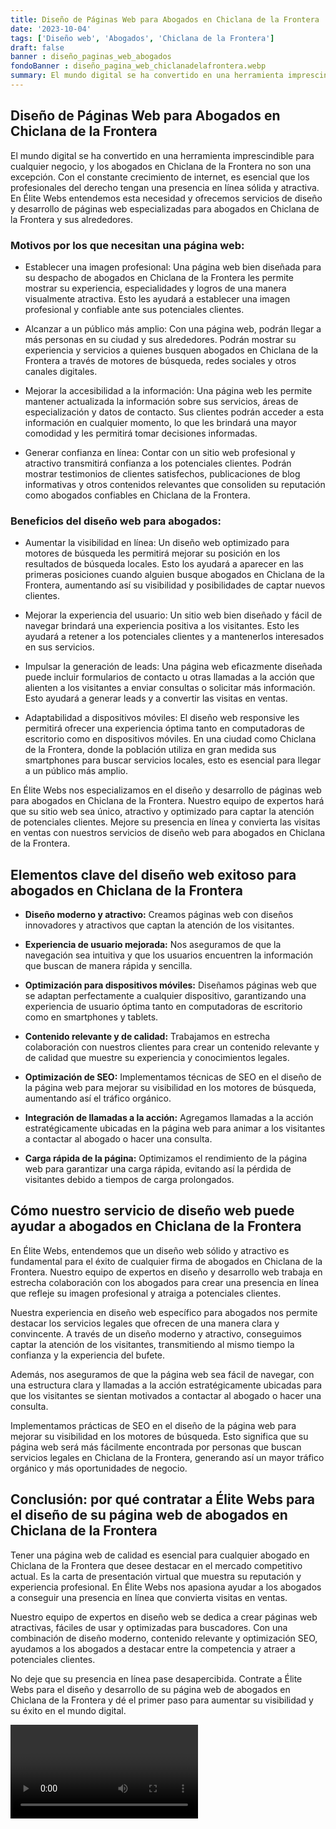 ```yaml
---
title: Diseño de Páginas Web para Abogados en Chiclana de la Frontera
date: '2023-10-04'
tags: ['Diseño web', 'Abogados', 'Chiclana de la Frontera']
draft: false
banner : diseño_paginas_web_abogados
fondoBanner : diseño_pagina_web_chiclanadelafrontera.webp
summary: El mundo digital se ha convertido en una herramienta imprescindible para cualquier negocio, y los abogados en Chiclana de la Frontera no son una excepción. Con el constante crecimiento de internet, es esencial que los profesionales del derecho tengan una presencia en línea sólida y atractiva. En Élite Webs entendemos esta necesidad y ofrecemos servicios de diseño y desarrollo de páginas web especializadas para abogados en Chiclana de la Frontera y sus alrededores.
---
```


## Diseño de Páginas Web para Abogados en Chiclana de la Frontera

El mundo digital se ha convertido en una herramienta imprescindible para cualquier negocio, y los abogados en Chiclana de la Frontera no son una excepción. Con el constante crecimiento de internet, es esencial que los profesionales del derecho tengan una presencia en línea sólida y atractiva. En Élite Webs entendemos esta necesidad y ofrecemos servicios de diseño y desarrollo de páginas web especializadas para abogados en Chiclana de la Frontera y sus alrededores.

### Motivos por los que necesitan una página web:

- Establecer una imagen profesional: Una página web bien diseñada para su despacho de abogados en Chiclana de la Frontera les permite mostrar su experiencia, especialidades y logros de una manera visualmente atractiva. Esto les ayudará a establecer una imagen profesional y confiable ante sus potenciales clientes.

- Alcanzar a un público más amplio: Con una página web, podrán llegar a más personas en su ciudad y sus alrededores. Podrán mostrar su experiencia y servicios a quienes busquen abogados en Chiclana de la Frontera a través de motores de búsqueda, redes sociales y otros canales digitales.

- Mejorar la accesibilidad a la información: Una página web les permite mantener actualizada la información sobre sus servicios, áreas de especialización y datos de contacto. Sus clientes podrán acceder a esta información en cualquier momento, lo que les brindará una mayor comodidad y les permitirá tomar decisiones informadas.

- Generar confianza en línea: Contar con un sitio web profesional y atractivo transmitirá confianza a los potenciales clientes. Podrán mostrar testimonios de clientes satisfechos, publicaciones de blog informativas y otros contenidos relevantes que consoliden su reputación como abogados confiables en Chiclana de la Frontera.

### Beneficios del diseño web para abogados:

- Aumentar la visibilidad en línea: Un diseño web optimizado para motores de búsqueda les permitirá mejorar su posición en los resultados de búsqueda locales. Esto los ayudará a aparecer en las primeras posiciones cuando alguien busque abogados en Chiclana de la Frontera, aumentando así su visibilidad y posibilidades de captar nuevos clientes.

- Mejorar la experiencia del usuario: Un sitio web bien diseñado y fácil de navegar brindará una experiencia positiva a los visitantes. Esto les ayudará a retener a los potenciales clientes y a mantenerlos interesados en sus servicios.

- Impulsar la generación de leads: Una página web eficazmente diseñada puede incluir formularios de contacto u otras llamadas a la acción que alienten a los visitantes a enviar consultas o solicitar más información. Esto ayudará a generar leads y a convertir las visitas en ventas.

- Adaptabilidad a dispositivos móviles: El diseño web responsive les permitirá ofrecer una experiencia óptima tanto en computadoras de escritorio como en dispositivos móviles. En una ciudad como Chiclana de la Frontera, donde la población utiliza en gran medida sus smartphones para buscar servicios locales, esto es esencial para llegar a un público más amplio.

En Élite Webs nos especializamos en el diseño y desarrollo de páginas web para abogados en Chiclana de la Frontera. Nuestro equipo de expertos hará que su sitio web sea único, atractivo y optimizado para captar la atención de potenciales clientes. Mejore su presencia en línea y convierta las visitas en ventas con nuestros servicios de diseño web para abogados en Chiclana de la Frontera.

<GifSeo />

<Cta />

## Elementos clave del diseño web exitoso para abogados en Chiclana de la Frontera

- **Diseño moderno y atractivo:** Creamos páginas web con diseños innovadores y atractivos que captan la atención de los visitantes.

- **Experiencia de usuario mejorada:** Nos aseguramos de que la navegación sea intuitiva y que los usuarios encuentren la información que buscan de manera rápida y sencilla.

- **Optimización para dispositivos móviles:** Diseñamos páginas web que se adaptan perfectamente a cualquier dispositivo, garantizando una experiencia de usuario óptima tanto en computadoras de escritorio como en smartphones y tablets.

- **Contenido relevante y de calidad:** Trabajamos en estrecha colaboración con nuestros clientes para crear un contenido relevante y de calidad que muestre su experiencia y conocimientos legales.

- **Optimización de SEO:** Implementamos técnicas de SEO en el diseño de la página web para mejorar su visibilidad en los motores de búsqueda, aumentando así el tráfico orgánico.

- **Integración de llamadas a la acción:** Agregamos llamadas a la acción estratégicamente ubicadas en la página web para animar a los visitantes a contactar al abogado o hacer una consulta.

- **Carga rápida de la página:** Optimizamos el rendimiento de la página web para garantizar una carga rápida, evitando así la pérdida de visitantes debido a tiempos de carga prolongados.

## Cómo nuestro servicio de diseño web puede ayudar a abogados en Chiclana de la Frontera

En Élite Webs, entendemos que un diseño web sólido y atractivo es fundamental para el éxito de cualquier firma de abogados en Chiclana de la Frontera. Nuestro equipo de expertos en diseño y desarrollo web trabaja en estrecha colaboración con los abogados para crear una presencia en línea que refleje su imagen profesional y atraiga a potenciales clientes.

Nuestra experiencia en diseño web específico para abogados nos permite destacar los servicios legales que ofrecen de una manera clara y convincente. A través de un diseño moderno y atractivo, conseguimos captar la atención de los visitantes, transmitiendo al mismo tiempo la confianza y la experiencia del bufete.

Además, nos aseguramos de que la página web sea fácil de navegar, con una estructura clara y llamadas a la acción estratégicamente ubicadas para que los visitantes se sientan motivados a contactar al abogado o hacer una consulta.

Implementamos prácticas de SEO en el diseño de la página web para mejorar su visibilidad en los motores de búsqueda. Esto significa que su página web será más fácilmente encontrada por personas que buscan servicios legales en Chiclana de la Frontera, generando así un mayor tráfico orgánico y más oportunidades de negocio.

## Conclusión: por qué contratar a Élite Webs para el diseño de su página web de abogados en Chiclana de la Frontera

Tener una página web de calidad es esencial para cualquier abogado en Chiclana de la Frontera que desee destacar en el mercado competitivo actual. Es la carta de presentación virtual que muestra su reputación y experiencia profesional. En Élite Webs nos apasiona ayudar a los abogados a conseguir una presencia en línea que convierta visitas en ventas.

Nuestro equipo de expertos en diseño web se dedica a crear páginas web atractivas, fáciles de usar y optimizadas para buscadores. Con una combinación de diseño moderno, contenido relevante y optimización SEO, ayudamos a los abogados a destacar entre la competencia y atraer a potenciales clientes.

No deje que su presencia en línea pase desapercibida. Contrate a Élite Webs para el diseño y desarrollo de su página web de abogados en Chiclana de la Frontera y dé el primer paso para aumentar su visibilidad y su éxito en el mundo digital.

<Video />

<CtaBot job='Abogados' city='Chiclana de la Frontera'/>

<Gmaps query='Chiclana de la Frontera+españa+maps' />